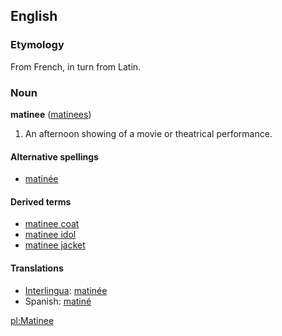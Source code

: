 ==English==
=== Etymology ===
From French, in turn from Latin.

=== Noun ===
'''matinee''' ([[matinees]])

#An afternoon showing of a movie or theatrical performance.

====Alternative spellings====
*[[matinée]]

====Derived terms====
*[[matinee coat]]
*[[matinee idol]]
*[[matinee jacket]]

==== Translations ====
*[[Interlingua]]: [[matinée]]
*Spanish: [[matiné]]

[[pl:Matinee]]